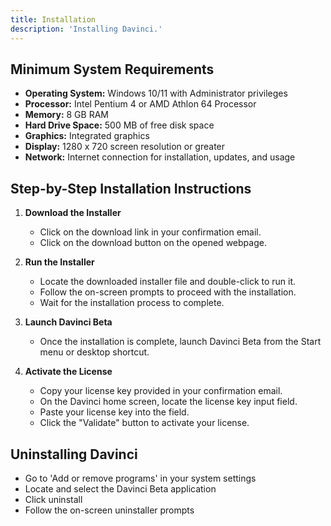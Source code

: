```yaml
---
title: Installation
description: 'Installing Davinci.'
---
```


## Minimum System Requirements
- **Operating System:** Windows 10/11 with Administrator privileges
- **Processor:** Intel Pentium 4 or AMD Athlon 64 Processor
- **Memory:** 8 GB RAM
- **Hard Drive Space:** 500 MB of free disk space
- **Graphics:** Integrated graphics
- **Display:** 1280 x 720 screen resolution or greater
- **Network:** Internet connection for installation, updates, and usage

## Step-by-Step Installation Instructions

1. **Download the Installer**
   - Click on the download link in your confirmation email.
   - Click on the download button on the opened webpage.

2. **Run the Installer**
   - Locate the downloaded installer file and double-click to run it.
   - Follow the on-screen prompts to proceed with the installation.
   - Wait for the installation process to complete.

3. **Launch Davinci Beta**
   - Once the installation is complete, launch Davinci Beta from the Start menu or desktop shortcut.

4. **Activate the License**
   - Copy your license key provided in your confirmation email.
   - On the Davinci home screen, locate the license key input field.
   - Paste your license key into the field.
   - Click the "Validate" button to activate your license.

## Uninstalling Davinci
- Go to 'Add or remove programs' in your system settings
- Locate and select the Davinci Beta application
- Click uninstall
- Follow the on-screen uninstaller prompts